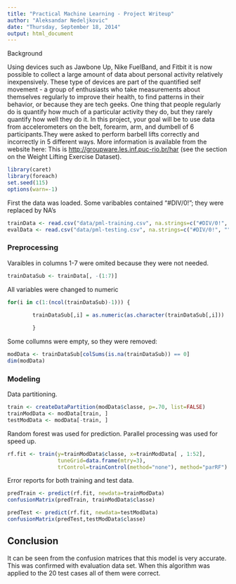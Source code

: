 ```yaml
---
title: "Practical Machine Learning - Project Writeup"
author: "Aleksandar Nedeljkovic"
date: "Thursday, September 18, 2014"
output: html_document
---
```


Background

Using devices such as Jawbone Up, Nike FuelBand, and Fitbit it is now possible 
to collect a large amount of data about personal activity relatively 
inexpensively. These type of devices are part of the quantified self movement - 
a group of enthusiasts who take measurements about themselves regularly to 
improve their health, to find patterns in their behavior, or because they are 
tech geeks. One thing that people regularly do is quantify how much of a 
particular activity they do, but they rarely quantify how well they do it. In 
this project, your goal will be to use data from accelerometers on the belt, 
forearm, arm, and dumbell of 6 participants.They were asked to perform barbell 
lifts correctly and incorrectly in 5 different ways. More information is
available from the website here: 
This is [http://groupware.les.inf.puc-rio.br/har](http://groupware.les.inf.puc-rio.br/har) (see the section on the Weight Lifting Exercise Dataset). 


```r
library(caret)
library(foreach)
set.seed(115)
options(warn=-1)
```


First the data was loaded. Some varibables contained "#DIV/0!"; they were replaced
by NA's
```r
trainData <- read.csv("data/pml-training.csv", na.strings=c("#DIV/0!", ""))
evalData <- read.csv("data/pml-testing.csv", na.strings=c("#DIV/0!", ""))
```

### Preprocessing
Varaibles in columns 1-7 were omited because they were not needed.
```r
trainDataSub <- trainData[, -(1:7)]
```

All variables were changed to numeric
```r
for(i in c(1:(ncol(trainDataSub)-1))) {

        trainDataSub[,i] = as.numeric(as.character(trainDataSub[,i]))
        
        }
```

Some collumns were empty, so they were removed:
```r
modData <- trainDataSub[colSums(is.na(trainDataSub)) == 0]
dim(modData)
```

### Modeling

Data partitioning.
```r
train <- createDataPartition(modData$classe, p=.70, list=FALSE)
trainModData <- modData[train, ]
testModData <- modData[-train, ]
```

Random forest was used for prediction. Parallel processing was used for speed up.   
```r
rf.fit <- train(y=trainModData$classe, x=trainModData[ , 1:52],
                tuneGrid=data.frame(mtry=3), 
                trControl=trainControl(method="none"), method="parRF")  
```


Error reports for both training and test data.
```r
predTrain <- predict(rf.fit, newdata=trainModData)
confusionMatrix(predTrain, trainModData$classe)

predTest <- predict(rf.fit, newdata=testModData)
confusionMatrix(predTest,testModData$classe)
```


Conclusion
----------
It can be seen from the confusion matrices that this model is very accurate. This was confirmed with evaluation data set. When this algorithm was applied to the 20 test cases all of them were correct.

